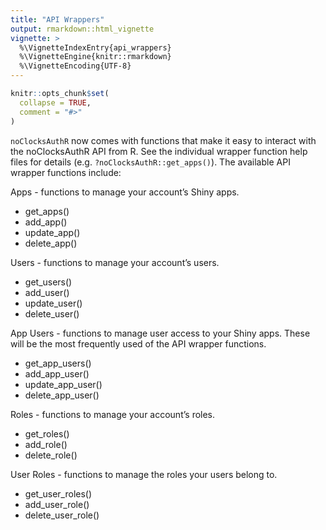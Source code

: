 ```yaml
---
title: "API Wrappers"
output: rmarkdown::html_vignette
vignette: >
  %\VignetteIndexEntry{api_wrappers}
  %\VignetteEngine{knitr::rmarkdown}
  %\VignetteEncoding{UTF-8}
---
```


```r
knitr::opts_chunk$set(
  collapse = TRUE,
  comment = "#>"
)
```

`noClocksAuthR` now comes with functions that make it easy to interact with the noClocksAuthR API from
R.  See the individual wrapper function help files for details (e.g. `?noClocksAuthR::get_apps()`). 
The available API wrapper functions include:

Apps - functions to manage your account's Shiny apps.  

 - get_apps()
 - add_app()
 - update_app()
 - delete_app()
 
Users  - functions to manage your account's users.

 - get_users()
 - add_user()
 - update_user()
 - delete_user()
 
App Users  - functions to manage user access to your Shiny apps.  These will be the most frequently used
of the API wrapper functions.

- get_app_users()
- add_app_user()
- update_app_user()
- delete_app_user()

Roles - functions to manage your account's roles.

- get_roles()
- add_role()
- delete_role()

User Roles - functions to manage the roles your users belong to.

- get_user_roles()
- add_user_role()
- delete_user_role()
